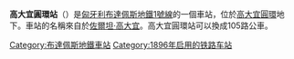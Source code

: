 {{unreferenced|time=2018-05-01T12:20:35+00:00}}
{{Infobox station 
|name=高大宜圓環<br />{{lang|hu|Kodály körönd}}
|image= Kodály körönd station.jpg
|image caption = 東行月台
| type          = 布達佩斯地鐵車站
| style         = 布達佩斯地鐵
| address       = [[布達佩斯|布達佩斯]][[高大宜圓環|高大宜圓環]]
| country       = {{HUN}}
| coordinates   = {{Coord|47.5094|N|19.07|E|type:railwaystation_region:HU-BU|format=dms|display=inline,title}}
| line          = 
| other         = 
| structure     = 
| platform      =2個[[側式月台|側式月台]]
| depth         = 
| levels        = 
| tracks        = 
| parking       = 
| bicycle       = 
| baggage_check = 
| opened        = 1896年5月2日
| closed        = 
| rebuilt       = 
| electrified   = 
| ADA           = 
| code          = 
| owned         = 
| zone          = 
| smartcardname =
| smartcardstatus =
| former        = 
| passengers    = 
| pass_year     = 
| pass_percent  = 
| pass_system   = 
| mpassengers   = 
| services      =  
}}

'''高大宜圓環站'''（{{lang-hu|Kodály körönd}}）是[[匈牙利|匈牙利]][[布達佩斯地鐵1號線|布達佩斯地鐵1號線]]的一個車站，位於[[高大宜圓環|高大宜圓環]]地下。車站的名稱來自於[[佐爾坦·高大宜|佐爾坦·高大宜]]。高大宜圓環站可以換成105路公車。
{{布達佩斯地鐵1號線}}
[[Category:布達佩斯地鐵車站|Category:布達佩斯地鐵車站]]
[[Category:1896年启用的铁路车站|Category:1896年启用的铁路车站]]